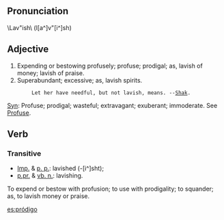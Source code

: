 == Pronunciation ==
\Lav"ish\ (l[a^]v"[i^]sh)
== Adjective ==
# Expending or bestowing profusely; profuse; prodigal; as, lavish of money; lavish of praise.
# Superabundant; excessive; as, lavish spirits.
         Let her have needful, but not lavish, means. --[[w:Shak|Shak]].
[[Syn]]: Profuse; prodigal; wasteful; extravagant; exuberant; immoderate. See [[Profuse]].

== Verb ==
=== Transitive===
*[[Imp.]] & [[p. p.]]: lavished (-[i^]sht); 
*[[p.pr.]] & [[vb. n.]]: lavishing.

To expend or bestow with profusion; to use with prodigality; to squander; as, to lavish money or praise.

[[es:pródigo]]